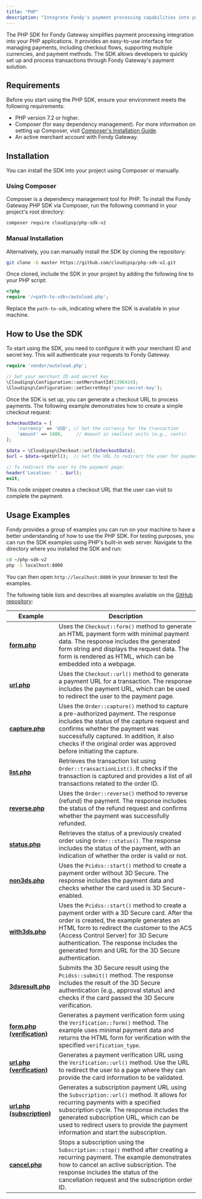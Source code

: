 ```yaml
---
title: "PHP"
description: "Integrate Fondy's payment processing capabilities into your PHP applications."
---
```





The PHP SDK for Fondy Gateway simplifies payment processing integration into your PHP applications. It provides an easy-to-use interface for managing payments, including checkout flows, supporting multiple currencies, and payment methods. The SDK allows developers to quickly set up and process transactions through Fondy Gateway's payment solution.

## Requirements

Before you start using the PHP SDK, ensure your environment meets the following requirements:

* PHP version 7.2 or higher.
* Composer (for easy dependency management). For more information on setting up Composer, visit [Composer's Installation Guide](https://getcomposer.org/doc/00-intro.md).
* An active merchant account with Fondy Gateway.

## Installation

You can install the SDK into your project using Composer or manually.

### Using Composer

Composer is a dependency management tool for PHP. To install the Fondy Gateway PHP SDK via Composer, run the following command in your project's root directory:


  ```bash bash
  composer require cloudipsp/php-sdk-v2
  ```


### Manual Installation

Alternatively, you can manually install the SDK by cloning the repository:


  ```bash bash
  git clone -b master https://github.com/cloudipsp/php-sdk-v2.git
  ```


Once cloned, include the SDK in your project by adding the following line to your PHP script:


  ```php php
  <?php
  require '/<path-to-sdk>/autoload.php';
  ```


Replace the `path-to-sdk`, indicating where the SDK is available in your machine.

## How to Use the SDK

To start using the SDK, you need to configure it with your merchant ID and secret key. This will authenticate your requests to Fondy Gateway.


  ```php php
  require 'vendor/autoload.php';

  // Set your merchant ID and secret key
  \Cloudipsp\Configuration::setMerchantId(1396424);
  \Cloudipsp\Configuration::setSecretKey('your-secret-key');
  ```


Once the SDK is set up, you can generate a checkout URL to process payments. The following example demonstrates how to create a simple checkout request:


  ```php php
  $checkoutData = [
      'currency' => 'USD', // Set the currency for the transaction
      'amount' => 1000,     // Amount in smallest units (e.g., cents)
  ];

  $data = \Cloudipsp\Checkout::url($checkoutData);
  $url = $data->getUrl();  // Get the URL to redirect the user for payment

  // To redirect the user to the payment page:
  header('Location: ' . $url);
  exit;
  ```


This code snippet creates a checkout URL that the user can visit to complete the payment.

## Usage Examples

Fondy provides a group of examples you can run on your machine to have a better understanding of how to use the PHP SDK. For testing purposes, you can run the SDK examples using PHP's built-in web server. Navigate to the directory where you installed the SDK and run:


  ```bash bash
  cd ~/php-sdk-v2
  php -S localhost:8000
  ```


You can then open `http://localhost:8000` in your browser to test the examples.

The following table lists and describes all examples available on the [GitHub repository](https://github.com/cloudipsp/php-sdk-v2/tree/master/examples):

| Example                                                                                                           | Description                                                                                                                                                                                                                                                                                                                    |
| ----------------------------------------------------------------------------------------------------------------- | ------------------------------------------------------------------------------------------------------------------------------------------------------------------------------------------------------------------------------------------------------------------------------------------------------------------------------ |
| [**form.php**](https://github.com/cloudipsp/php-sdk-v2/blob/master/examples/Checkout/form.php)                    | Uses the `Checkout::form()` method to generate an HTML payment form with minimal payment data. The response includes the generated form string and displays the request data. The form is rendered as HTML, which can be embedded into a webpage.                                                                              |
| [**url.php**](https://github.com/cloudipsp/php-sdk-v2/blob/master/examples/Checkout/url.php)                      | Uses the `Checkout::url()` method to generate a payment URL for a transaction. The response includes the payment URL, which can be used to redirect the user to the payment page.                                                                                                                                              |
| [**capture.php**](https://github.com/cloudipsp/php-sdk-v2/blob/master/examples/Order/capture.php)                 | Uses the `Order::capture()` method to capture a pre-authorized payment. The response includes the status of the capture request and confirms whether the payment was successfully captured. In addition, it also checks if the original order was approved before initiating the capture.                                      |
| [**list.php**](https://github.com/cloudipsp/php-sdk-v2/blob/master/examples/Order/list.php)                       | Retrieves the transaction list using `Order::transactionList()`. It checks if the transaction is captured and provides a list of all transactions related to the order ID.                                                                                                                                                     |
| [**reverse.php**](https://github.com/cloudipsp/php-sdk-v2/blob/master/examples/Order/reverse.php)                 | Uses the `Order::reverse()` method to reverse (refund) the payment. The response includes the status of the refund request and confirms whether the payment was successfully refunded.                                                                                                                                         |
| [**status.php**](https://github.com/cloudipsp/php-sdk-v2/blob/master/examples/Order/status.php)                   | Retrieves the status of a previously created order using `Order::status()`. The response includes the status of the payment, with an indication of whether the order is valid or not.                                                                                                                                          |
| [**non3ds.php**](https://github.com/cloudipsp/php-sdk-v2/blob/master/examples/Pcidss/non3ds.php)                  | Uses the `Pcidss::start()` method to create a payment order without 3D Secure. The response includes the payment data and checks whether the card used is 3D Secure-enabled.                                                                                                                                                   |
| [**with3ds.php**](https://github.com/cloudipsp/php-sdk-v2/blob/master/examples/Pcidss/with3ds.php)                | Uses the `Pcidss::start()` method to create a payment order with a 3D Secure card. After the order is created, the example generates an HTML form to redirect the customer to the ACS (Access Control Server) for 3D Secure authentication. The response includes the generated form and URL for the 3D Secure authentication. |
| [**3dsresult.php**](https://github.com/cloudipsp/php-sdk-v2/blob/master/examples/Pcidss/3dsresult.php)            | Submits the 3D Secure result using the `Pcidss::submit()` method. The response includes the result of the 3D Secure authentication (e.g., approval status) and checks if the card passed the 3D Secure verification.                                                                                                           |
| [**form.php (verification)**](https://github.com/cloudipsp/php-sdk-v2/blob/master/examples/Verification/form.php) | Generates a payment verification form using the `Verification::form()` method. The example uses minimal payment data and returns the HTML form for verification with the specified `verification_type`.                                                                                                                        |
| [**url.php (verification)**](https://github.com/cloudipsp/php-sdk-v2/blob/master/examples/Verification/url.php)   | Generates a payment verification URL using the `Verification::url()` method. Use the URL to redirect the user to a page where they can provide the card information to be validated.                                                                                                                                           |
| [**url.php (subscription)**](https://github.com/cloudipsp/php-sdk-v2/blob/master/examples/Subscription/url.php)   | Generates a subscription payment URL using the `Subscription::url()` method. It allows for recurring payments with a specified subscription cycle. The response includes the generated subscription URL, which can be used to redirect users to provide the payment information and start the subscription.                    |
| [**cancel.php**](https://github.com/cloudipsp/php-sdk-v2/blob/master/examples/Subscription/cancel.php)            | Stops a subscription using the `Subscription::stop()` method after creating a recurring payment. The example demonstrates how to cancel an active subscription. The response includes the status of the cancellation request and the subscription order ID.                                                                    |

